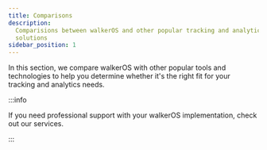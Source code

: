 ```yaml
---
title: Comparisons
description:
  Comparisions between walkerOS and other popular tracking and analytics
  solutions
sidebar_position: 1
---
```



In this section, we compare walkerOS with other popular tools and technologies
to help you determine whether it's the right fit for your tracking and analytics
needs.


<DocCardList />

:::info

If you need professional support with your walkerOS implementation, check out
our&nbsp;<Link to="/services">services</Link>.

:::
